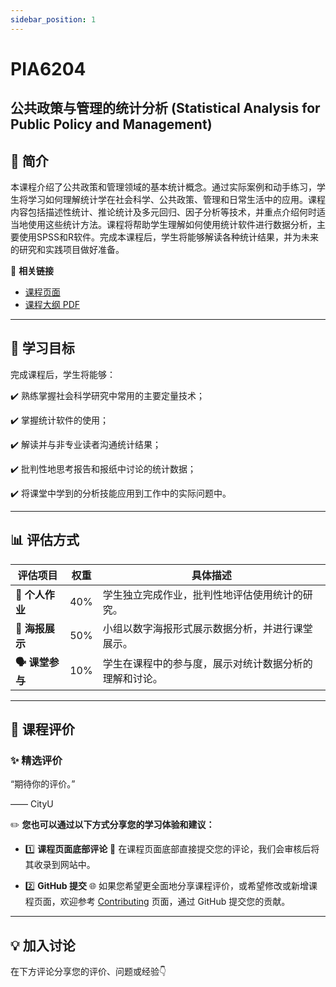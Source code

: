 ```yaml
---
sidebar_position: 1
---
```


# PIA6204
## 公共政策与管理的统计分析 (Statistical Analysis for Public Policy and Management)

## **📘 简介**
本课程介绍了公共政策和管理领域的基本统计概念。通过实际案例和动手练习，学生将学习如何理解统计学在社会科学、公共政策、管理和日常生活中的应用。课程内容包括描述性统计、推论统计及多元回归、因子分析等技术，并重点介绍何时适当地使用这些统计方法。课程将帮助学生理解如何使用统计软件进行数据分析，主要使用SPSS和R软件。完成本课程后，学生将能够解读各种统计结果，并为未来的研究和实践项目做好准备。

🔗 **相关链接**
- [课程页面](https://www.cityu.edu.hk/catalogue/pg/202425/course/PIA6204.htm)
- [课程大纲 PDF](https://www.cityu.edu.hk/catalogue/pg/202425/course/PIA6204.pdf)

---

## **🎯 学习目标**

完成课程后，学生将能够：

✔️ 熟练掌握社会科学研究中常用的主要定量技术；

✔️ 掌握统计软件的使用；

✔️ 解读并与非专业读者沟通统计结果；

✔️ 批判性地思考报告和报纸中讨论的统计数据；

✔️ 将课堂中学到的分析技能应用到工作中的实际问题中。

---

## **📊 评估方式**

| **评估项目**               | **权重** | **具体描述**                                                                                       |
|---------------------------|---------|---------------------------------------------------------------------------------------------------|
| **📝 个人作业**             | 40%     | 学生独立完成作业，批判性地评估使用统计的研究。                                                     |
| **📄 海报展示**             | 50%     | 小组以数字海报形式展示数据分析，并进行课堂展示。                                                   |
| **🗣️ 课堂参与**             | 10%     | 学生在课程中的参与度，展示对统计数据分析的理解和讨论。                                              |

---

## **💬 课程评价**

### ✨ **精选评价**
<div className={commentStyles.commentBox}>
    <p className={commentStyles.commentText}>
        “期待你的评价。”
    </p>
    <p className={commentStyles.commentAuthor}>—— CityU</p>
</div>

✏️ **您也可以通过以下方式分享您的学习体验和建议：**

- 1️⃣ **课程页面底部评论**
💬 在课程页面底部直接提交您的评论，我们会审核后将其收录到网站中。

- 2️⃣ **GitHub 提交**
🌐 如果您希望更全面地分享课程评价，或希望修改或新增课程页面，欢迎参考 [Contributing](/contributing) 页面，通过 GitHub 提交您的贡献。

---

## **💡 加入讨论**

在下方评论分享您的评价、问题或经验👇
<Utterances />